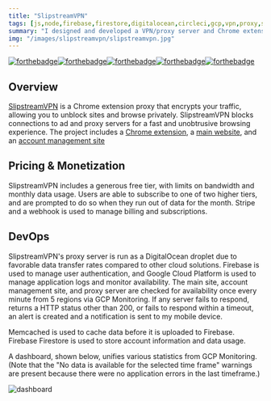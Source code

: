 ```yaml
---
title: "SlipstreamVPN"
tags: [js,node,firebase,firestore,digitalocean,circleci,gcp,vpn,proxy,stripe,webhook,chrome extension,memcached,featured]
summary: "I designed and developed a VPN/proxy server and Chrome extension."
img: "/images/slipstreamvpn/slipstreamvpn.jpg"
---
```


[![forthebadge](https://forthebadge.com/images/badges/built-with-love.svg)](https://forthebadge.com)[![forthebadge](https://forthebadge.com/images/badges/uses-html.svg)](https://forthebadge.com)[![forthebadge](https://forthebadge.com/images/badges/contains-technical-debt.svg)](https://forthebadge.com)[![forthebadge](https://forthebadge.com/images/badges/made-with-javascript.svg)](https://forthebadge.com)[![forthebadge](https://forthebadge.com/images/badges/works-on-my-machine.svg)](https://forthebadge.com)

## Overview
[SlipstreamVPN](https://slipstreamvpn.com/) is a Chrome extension proxy that encrypts your traffic, allowing you to unblock sites and browse privately. SlipstreamVPN blocks connections to ad and proxy servers for a fast and unobtrusive browsing experience. The project includes a [Chrome extension](https://chrome.google.com/webstore/detail/slipstream-vpn-proxy-unbl/gfhkjbaojklnhgbnkkicgojopompeaog), a [main website](https://slipstreamvpn.com/), and an [account management site](https://my.slipstreamvpn.com/)

## Pricing & Monetization
SlipstreamVPN includes a generous free tier, with limits on bandwidth and monthly data usage. Users are able to subscribe to one of two higher tiers, and are prompted to do so when they run out of data for the month. Stripe and a webhook is used to manage billing and subscriptions.

## DevOps
SlipstreamVPN's proxy server is run as a DigitalOcean droplet due to favorable data transfer rates compared to other cloud solutions. Firebase is used to manage user authentication, and Google Cloud Platform is used to manage application logs and monitor availability. The main site, account management site, and proxy server are checked for availability once every minute from 5 regions via GCP Monitoring. If any server fails to respond, returns a HTTP status other than 200, or fails to respond within a timeout, an alert is created and a notification is sent to my mobile device.

Memcached is used to cache data before it is uploaded to Firebase. Firebase Firestore is used to store account information and data usage.

A dashboard, shown below, unifies various statistics from GCP Monitoring. (Note that the "No data is available for the selected time frame" warnings are present because there were no application errors in the last timeframe.)

![dashboard](/images/slipstreamvpn/vpn-dashboard.png)
